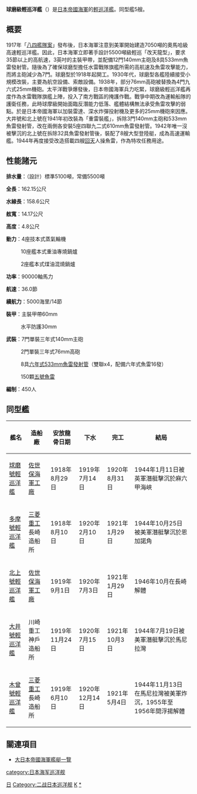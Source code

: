 {{expand|time=2014-02-03T08:12:32+00:00}}
{{unreferenced|time=2014-02-03T08:12:32+00:00}}
{{軍艦模板
|名稱= 球磨級輕巡洋艦 [[File:Naval_Ensign_of_Japan.svg|30px]] <br />  <small>{{lang|ja|球磨型軽巡洋艦}}[[Image:IJN_Kuma_in_1930_off_Tsingtao.jpg|300px]]
|圖片= 
|照片說明= 
|艦種= [[輕巡洋艦|輕巡洋艦]]
|艦名= 河川名
|擁有國= [[File:Merchant_flag_of_Japan_(1870).svg|25px]] [[大日本帝國|大日本帝國]]
|前型= [[天龍級輕巡洋艦|天龍級輕巡洋艦]]
|次型= [[長良級輕巡洋艦|長良級輕巡洋艦]]
|同型= 球磨、多摩、北上、大井、木曾
|竣工=  
|結局= 
|排水= （設計）<br />標準5100噸<br />常備5500噸
|基準= 
|滿載= 
|長度= 162.15公尺<br />（水線長）158.6
|闊度= 14.17公尺
|吃水= 
|引擎= 4座技本式蒸汽輪機<br />10座艦本式重油專燒鍋爐<br />2座艦本式煤油混燒鍋爐<br />90000軸馬力
|極速= 36節
|續航= 5000海里/14節
|乘員= 450人
|艦載機=
|裝備=7門單裝三年式140mm主砲<br />2門單裝三年76mm高砲<br />8具六年式533mm魚雷發射管<br />（北上、大井改裝後） <br />4門三年式140mm主砲<br />4門九六式25mm機砲<br />40具九二式610mm魚雷發射管
}}

'''球磨級輕巡洋艦'''（{{jpn|j=球磨型軽巡洋艦|hg=くまがたけいじゅんようかん|rm=Kuma gata keijunyōkan|f=h}}）是[[日本帝國海軍|日本帝國海軍]]的[[輕巡洋艦|輕巡洋艦]]。同型艦5艘。

==概要==

1917年「[[八四艦隊案|八四艦隊案]]」發布後，日本海軍注意到美軍開始建造7050噸的奧馬哈級高速輕巡洋艦。因此，日本海軍立即著手設計5500噸級輕巡「改天龍型」，要求35節以上的高航速，3英吋的主裝甲帶，並配備12門140mm主砲及8具533mm魚雷發射管。隨後為了確保球磨型擔任水雷戰隊旗艦所需的高航速及魚雷攻擊能力，而將主砲減少為7門。球磨型於1918年起開工。1930年代，球磨型各艦陸續接受小規模改裝，主要為航空設備、索敵設備。1938年，部分76mm高砲被替換為4門九六式25mm機砲。太平洋戰爭爆發後，日本帝國海軍兵力吃緊，球磨級輕巡洋艦再度作為水雷戰隊旗艦上陣，投入了南方戰區的掩護作戰。戰爭中期改為運輸船隊的護衛任務，此時球摩級開始面臨反潛能力低落、艦體結構無法承受魚雷攻擊的弱點。於是日本帝國海軍以加裝雷達、深水炸彈投射機及更多的25mm機砲來因應。大井號和北上號在1941年初改裝為「重雷裝艦」，拆除3門140mm主砲和533mm魚雷發射管，改在兩側各安裝5座四聯九二式610mm魚雷發射管。1942年唯一沒被擊沉的北上號在拆除32具魚雷發射管後，裝配了8艘大型登陸艇，成為高速運輸艦。1944年再度接受改造搭載四艘[[回天|回天]]人操魚雷，作為特攻任務用途。

==性能諸元==

'''排水量'''：（設計）標準5100噸，常備5500噸

'''全長'''：162.15公尺

'''水線長'''：158.6公尺

'''舷寬'''：14.17公尺

'''高度'''：4.8公尺

'''動力'''：4座技本式蒸氣輪機

:10座艦本式重油專燒鍋爐

:2座艦本式煤油混燒鍋爐

'''功率'''：90000軸馬力

'''航速'''：36.0節

'''續航力'''：5000海里/14節

'''裝甲'''：主裝甲帶60mm

:水平防護30mm

'''武裝'''：7門單裝三年式140mm主砲

:2門單裝三年式76mm高砲

:8具[[六年式533mm魚雷發射管|六年式533mm魚雷發射管]]（雙聯x4，配備六年式魚雷16發）

:150顆[[五號魚雷|五號魚雷]]

'''編制'''：450人

==同型艦==
{| class="sortable wikitable"
|-
!艦名
!造船廠
!安放龍骨日期
!下水
!完工
!結局
|-
|[[球磨號輕巡洋艦|球磨號輕巡洋艦]]
|[[佐世保海軍工廠|佐世保海軍工廠]]
|1918年8月29日
|1919年7月14日
|1920年8月31日
|1944年1月11日被英軍潛艇擊沉於麻六甲海峽
|-
|[[多摩號輕巡洋艦|多摩號輕巡洋艦]]
|[[三菱重工|三菱重工]]長崎造船所
|1918年8月10日
|1920年2月10日
|1921年1月29日
|1944年10月25日被美軍潛艇擊沉於恩加諾角
|-
|[[北上號輕巡洋艦|北上號輕巡洋艦]]
|[[佐世保海軍工廠|佐世保海軍工廠]]
|1919年9月1日
|1920年7月3日
|1921年1月29日
|1946年10月在長崎解體
|-
|[[大井號輕巡洋艦|大井號輕巡洋艦]]
|川崎重工神戶造船所
|1919年11月24日
|1920年7月15日
|1921年10月3日
|1944年7月19日被美軍潛艇擊沉於馬尼拉灣
|-
|[[木曾號輕巡洋艦|木曾號輕巡洋艦]]
|[[三菱重工|三菱重工]]長崎造船所
|1919年6月10日
|1920年12月14日
|1921年5月4日
|1944年11月13日在馬尼拉灣被美軍炸沉，1955年至1956年間浮揚解體
|}

== 關連項目 ==
* [[大日本帝國海軍艦艇一覽|大日本帝國海軍艦艇一覽]]
{{一戰日本海軍艦船}}
{{二戰日本海軍艦船}}
{{日本輕巡洋艦}}
[[Category:輕巡洋艦|日]]
[[Category:二战日本巡洋舰|Category:二战日本巡洋舰]]
[[category:日本海军巡洋舰|category:日本海军巡洋舰]]
[[Category:日本軍艦艦級|K]]
[[Category:球磨級輕巡洋艦|*]]